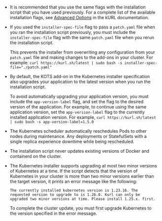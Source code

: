 * It is recommended that you use the same flags with the installation script that you have used previously. For a complete list of the available installation flags, see [Advanced Options](https://kurl.sh/docs/install-with-kurl/advanced-options) in the kURL documentation.

* If you used the `installer-spec-file` flag to pass a `patch.yaml` file when you ran the installation script previously, you must include the `installer-spec-file` flag with the same `patch.yaml` file when you rerun the installation script.

   This prevents the installer from overwriting any configuration from your `patch.yaml` file and making changes to the add-ons in your cluster. For example: `curl https://kurl.sh/latest | sudo bash -s installer-spec-file="./patch.yaml"`

* By default, the KOTS add-on in the Kubernetes installer specification also upgrades your application to the latest version when you run the installation script.

    To avoid automatically upgrading your application version, you must include the `app-version-label` flag, and set the flag to the desired version of the application. For example, to continue using the same application version, set the `app-version-label` flag to the currently installed application version. For example, `curl https://kurl.sh/latest | sudo bash -s app-version-label=1.5.0`

* The Kubernetes scheduler automatically reschedules Pods to other nodes during maintenance. Any deployments or StatefulSets with a single replica experience downtime while being rescheduled.

* The installation script never updates existing versions of Docker and containerd on the cluster.

* The Kubernetes installer supports upgrading at most two minor versions of Kubernetes at a time. If the script detects that the version of Kubernetes in your cluster is more than two minor versions earlier than the target version, it prints an error message like the following:

   ```
   The currently installed kubernetes version is 1.23.16. The requested version to upgrade to is 1.26.0. Kurl can only be upgraded two minor versions at time. Please install 1.25.x. first.
   ```

   To complete the cluster update, you must first upgrade Kubernetes to the version specified in the error message. 

